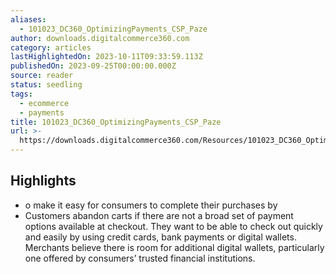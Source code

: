 ```yaml
---
aliases:
  - 101023_DC360_OptimizingPayments_CSP_Paze
author: downloads.digitalcommerce360.com
category: articles
lastHighlightedOn: 2023-10-11T09:33:59.113Z
publishedOn: 2023-09-25T00:00:00.000Z
source: reader
status: seedling
tags:
  - ecommerce
  - payments
title: 101023_DC360_OptimizingPayments_CSP_Paze
url: >-
  https://downloads.digitalcommerce360.com/Resources/101023_DC360_OptimizingPayments_CSP_Paze.pdf?_hsmi=277775713&_hsenc=p2ANqtz--lE_hH_71AvrcJ9pVirPYApgTRptpCxowljrtxR5YAm9Q9AO1zpnMxqmDt0yMwscdFTOX-9sTUZOVltVaebjMoioFtPw
---
```

## Highlights

- o make it easy for consumers to complete their purchases by
- Customers abandon carts if there are not a broad set of payment options available at checkout. They want to be able to check out quickly and easily by using credit cards, bank payments or digital wallets. Merchants believe there is room for additional digital wallets, particularly one offered by consumers’ trusted financial institutions.
